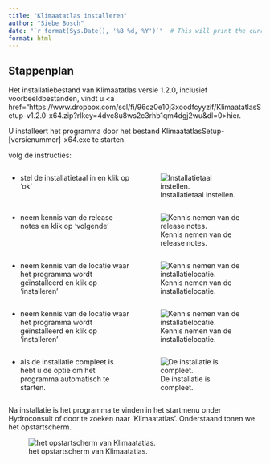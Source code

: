 ```yaml
---
title: "Klimaatatlas installeren"
author: "Siebe Bosch"
date: "`r format(Sys.Date(), '%B %d, %Y')`"  # This will print the current date in a more readable format
format: html
---
```


## Stappenplan

Het installatiebestand van Klimaatatlas versie 1.2.0, inclusief voorbeeldbestanden, vindt u <a href="https://www.dropbox.com/scl/fi/96cz0e10j3xoodfcyyzif/KlimaatatlasSetup-v1.2.0-x64.zip?rlkey=4dvc8u8ws2c3rhb1qm4dgj2wu&dl=0>hier</a>.

U installeert het programma door het bestand KlimaatatlasSetup-[versienummer]-x64.exe te starten.

volg de instructies:

::: {.columns}
::: {.column width="50%"}
* stel de installatietaal in en klik op 'ok'
:::
::: {.column width="50%"}
![Installatietaal instellen.](img/frm_installatietaal.png)
:::
:::

::: {.columns}
::: {.column width="50%"}
* neem kennis van de release notes en klik op 'volgende'
:::
::: {.column width="50%"}
![Kennis nemen van de release notes.](img/frm_releasenotes.png)
:::
:::

::: {.columns}
::: {.column width="50%"}
* neem kennis van de locatie waar het programma wordt geïnstalleerd en klik op 'installeren'
:::
::: {.column width="50%"}
![Kennis nemen van de installatielocatie.](img/frm_installatiemap.png)
:::
:::

::: {.columns}
::: {.column width="50%"}
* neem kennis van de locatie waar het programma wordt geïnstalleerd en klik op 'installeren'
:::
::: {.column width="50%"}
![Kennis nemen van de installatielocatie.](img/frm_installatiemap.png)
:::
:::


::: {.columns}
::: {.column width="50%"}
* als de installatie compleet is hebt u de optie om het programma automatisch te starten.
:::
::: {.column width="50%"}
![De installatie is compleet.](img/frm_installatie_compleet.png)
:::
:::

Na installatie is het programma te vinden in het startmenu onder Hydroconsult of door te zoeken naar 'Klimaatatlas'. Onderstaand tonen we het opstartscherm.

![het opstartscherm van Klimaatatlas.](img/frm_klimaatatlas.png)





